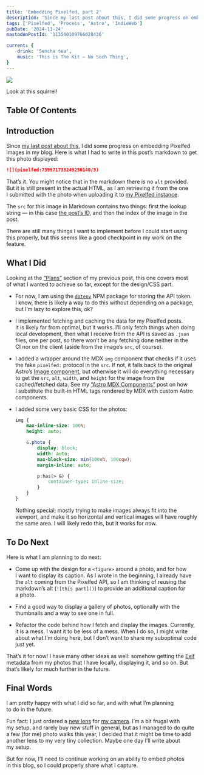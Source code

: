 ```yaml
---
title: 'Embedding Pixelfed, part 2'
description: 'Since my last post about this, I did some progress on embedding Pixelfed images in my blog. There are still many things I want to implement before I could start using this properly, but this seems like a good checkpoint in my work on the feature.'
tags: ['Pixelfed', 'Process', 'Astro', 'IndieWeb']
pubDate: '2024-11-24'
mastodonPostId: '113540109766028436'

current: {
    drink: 'Sencha tea',
    music: 'This is The Kit — No Such Thing',
}
---
```


![](pixelfed:739971733249250140/3)

Look at this squirrel!

## Table Of Contents

## Introduction

Since [my last post about this](/embedding-pixelfed-part-1/), I did some progress on embedding Pixelfed images in my blog. Here is what I had to write in this post’s markdown to get this photo displayed:

```md
![](pixelfed:739971733249250140/3)
```

That’s it. You might notice that in the markdown there is no `alt` provided. But it is still present in the actual HTML, as I am retrieving it from the one I submitted with the photo when uploading it to [my Pixelfed instance](https://pixey.org/).

The `src` for this image in Markdown contains two things: first the lookup string — in this case [the post’s ID](https://pixey.org/i/web/post/739971733249250140), and then the index of the image in the post.

There are still many things I want to implement before I could start using this properly, but this seems like a good checkpoint in my work on the feature.


## What I Did

Looking at the [“Plans”](http://localhost:4321/embedding-pixelfed-part-1/#plans) section of my previous post, this one covers most of what I wanted to achieve so far, except for the design/CSS part.

- For now, I am using the [`dotenv`](https://www.npmjs.com/package/dotenv) NPM package for storing the API token. I know, there is likely a way to do this without depending on a package, but I’m lazy to explore this, ok?

- I implemented fetching and caching the data for my Pixelfed posts. It is likely far from optimal, but it works. I’ll only fetch things when doing local development, then what I receive from the API is saved as `.json` files, one per post, so there won’t be any fetching done neither in the CI nor on the client (aside from the image’s `src`, of course).

- I added a wrapper around the MDX `img` component that checks if it uses the fake `pixelfed:` protocol in the `src`. If not, it falls back to the original Astro’s [Image component](https://docs.astro.build/en/reference/modules/astro-assets/#image-), but otherwise it will do everything necessary to get the `src`, `alt`, `width`, and `height` for the image from the cached/fetched data. See my [“Astro MDX Components”](/astro-mdx-components/) post on how I substitute the built-in HTML tags rendered by MDX with custom Astro components.

- I added some very basic CSS for the photos:

	```css
	img {
		max-inline-size: 100%;
		height: auto;

		&.photo {
			display: block;
			width: auto;
			max-block-size: min(100vh, 100cqw);
			margin-inline: auto;

			p:has(> &) {
				container-type: inline-size;
			}
		}
	}
	```

	Nothing special; mostly trying to make images always fit into the viewport, and make it so horizontal and vertical images will have roughly the same area. I will likely redo this, but it works for now.


## To Do Next

Here is what I am planning to do next:

- Come up with the design for a `<figure>` around a photo, and for how I want to display its caption. As I wrote in the beginning, I already have the `alt` coming from the Pixelfed API, so I am thinking of reusing the markdown’s alt (`![this part]()`) to provide an additional caption for a photo.

- Find a good way to display a gallery of photos, optionally with the thumbnails and a way to see one in full.

- Refactor the code behind how I fetch and display the images. Currently, it is a mess. I want it to be less of a mess. When I do so, I might write about what I’m doing here, but I don’t want to share my suboptimal code just yet.

That’s it for now! I have many other ideas as well: somehow getting the [Exif](https://en.wikipedia.org/wiki/Exif) metadata from my photos that I have locally, displaying it, and so on. But that’s likely for much further in the future.


## Final Words

I am pretty happy with what I did so far, and with what I’m planning to do in the future.

Fun fact: I just ordered a [new lens](https://explore.omsystem.com/gb/en/m-zuiko-25mm-f1-8) for [my camera](https://en.wikipedia.org/wiki/Olympus_OM-D_E-M5). I’m a bit frugal with my setup, and rarely buy new stuff in general, but as I managed to do quite a few (for me) photo walks this year, I decided that it might be time to add another lens to my very tiny collection. Maybe one day I’ll write about my setup.

But for now, I’ll need to continue working on an ability to embed photos in this blog, so I could properly share what I capture.
